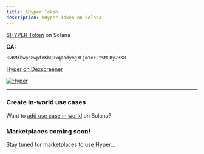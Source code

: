 ```yaml
---
title: $Hyper Token
description: $Hyper Token on Solana
---
```



[$HYPER Token](https://token.hyperfy.xyz/) on Solana

**CA:**
```sh frame="none"
8vBMibwpn8wpfYKbQ9xqzodymg3LjmYec2tSNGRy23K8

```


[Hyper on Dexscreener](https://dexscreener.com/solana/cs94de2znqtyxcftfdfpsejkphbdsvzevkhloykmx7ge)



[![Hyper](/assets/circle.webp)](/assets/circle.webp)


---

### Create in-world use cases
Want to [add use case in world](/guides/web3/solana) on Solana?


### Marketplaces coming soon!
Stay tuned for [marketplaces to use Hyper](/community/projects/hyperworld)...